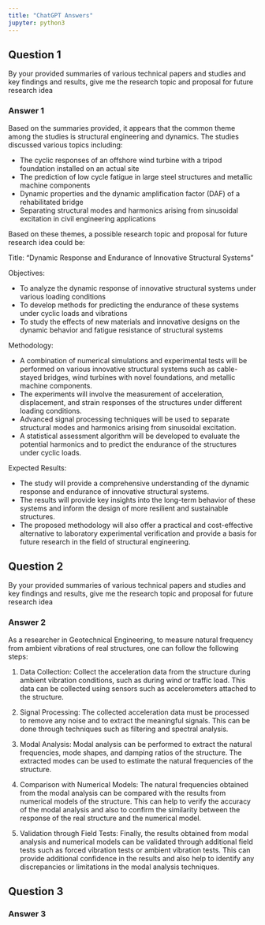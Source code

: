 ```yaml
---
title: "ChatGPT Answers"
jupyter: python3
---
```



## Question 1

By your provided summaries of various technical papers and studies and key findings and results, give me the research topic and proposal for future research idea

### Answer 1

Based on the summaries provided, it appears that the common theme among the studies is structural engineering and dynamics. The studies discussed various topics including:

-   The cyclic responses of an offshore wind turbine with a tripod foundation installed on an actual site
-   The prediction of low cycle fatigue in large steel structures and metallic machine components
-   Dynamic properties and the dynamic amplification factor (DAF) of a rehabilitated bridge
-   Separating structural modes and harmonics arising from sinusoidal excitation in civil engineering applications

Based on these themes, a possible research topic and proposal for future research idea could be:

Title: "Dynamic Response and Endurance of Innovative Structural Systems"

Objectives:

-   To analyze the dynamic response of innovative structural systems under various loading conditions
-   To develop methods for predicting the endurance of these systems under cyclic loads and vibrations
-   To study the effects of new materials and innovative designs on the dynamic behavior and fatigue resistance of structural systems

Methodology:

-   A combination of numerical simulations and experimental tests will be performed on various innovative structural systems such as cable-stayed bridges, wind turbines with novel foundations, and metallic machine components.
-   The experiments will involve the measurement of acceleration, displacement, and strain responses of the structures under different loading conditions.
-   Advanced signal processing techniques will be used to separate structural modes and harmonics arising from sinusoidal excitation.
-   A statistical assessment algorithm will be developed to evaluate the potential harmonics and to predict the endurance of the structures under cyclic loads.

Expected Results:

-   The study will provide a comprehensive understanding of the dynamic response and endurance of innovative structural systems.
-   The results will provide key insights into the long-term behavior of these systems and inform the design of more resilient and sustainable structures.
-   The proposed methodology will also offer a practical and cost-effective alternative to laboratory experimental verification and provide a basis for future research in the field of structural engineering.

## Question 2 

By your provided summaries of various technical papers and studies and key findings and results, give me the research topic and proposal for future research idea

### Answer 2 

As a researcher in Geotechnical Engineering, to measure natural frequency from ambient vibrations of real structures, one can follow the following steps:

1.  Data Collection: Collect the acceleration data from the structure during ambient vibration conditions, such as during wind or traffic load. This data can be collected using sensors such as accelerometers attached to the structure.
    
2.  Signal Processing: The collected acceleration data must be processed to remove any noise and to extract the meaningful signals. This can be done through techniques such as filtering and spectral analysis.
    
3.  Modal Analysis: Modal analysis can be performed to extract the natural frequencies, mode shapes, and damping ratios of the structure. The extracted modes can be used to estimate the natural frequencies of the structure.
    
4.  Comparison with Numerical Models: The natural frequencies obtained from the modal analysis can be compared with the results from numerical models of the structure. This can help to verify the accuracy of the modal analysis and also to confirm the similarity between the response of the real structure and the numerical model.
    
5.  Validation through Field Tests: Finally, the results obtained from modal analysis and numerical models can be validated through additional field tests such as forced vibration tests or ambient vibration tests. This can provide additional confidence in the results and also help to identify any discrepancies or limitations in the modal analysis techniques.

## Question 3


### Answer 3 

